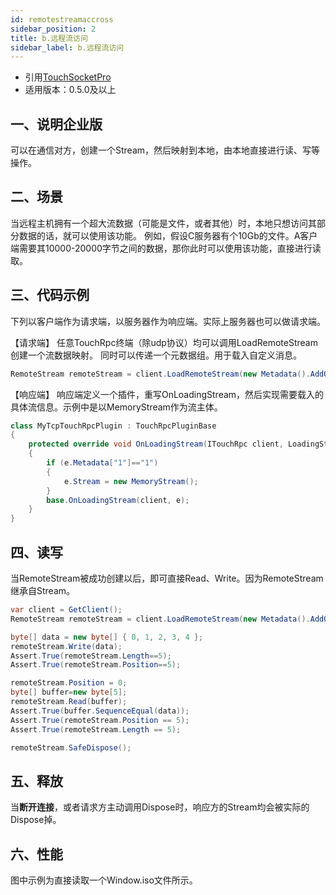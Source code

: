 ```yaml
---
id: remotestreamaccross
sidebar_position: 2
title: b.远程流访问
sidebar_label: b.远程流访问
---
```




- 引用[TouchSocketPro](https://www.nuget.org/packages/TouchSocketPro)
- 适用版本：0.5.0及以上 <a name="IiNnZ"></a>

## 一、说明企业版

可以在通信对方，创建一个Stream，然后映射到本地，由本地直接进行读、写等操作。

<a name="wVtxT"></a>

## 二、场景

当远程主机拥有一个超大流数据（可能是文件，或者其他）时，本地只想访问其部分数据的话，就可以使用该功能。
例如，假设C服务器有个10Gb的文件。A客户端需要其10000-20000字节之间的数据，那你此时可以使用该功能，直接进行读取。

<a name="Gk4I5"></a>

## 三、代码示例

下列以客户端作为请求端，以服务器作为响应端。实际上服务器也可以做请求端。

【请求端】
任意TouchRpc终端（除udp协议）均可以调用LoadRemoteStream创建一个流数据映射。
同时可以传递一个元数据组。用于载入自定义消息。

```csharp
RemoteStream remoteStream = client.LoadRemoteStream(new Metadata().AddOrUpdate("1", "1"));
```

【响应端】
响应端定义一个插件，重写OnLoadingStream，然后实现需要载入的具体流信息。示例中是以MemoryStream作为流主体。

```csharp
class MyTcpTouchRpcPlugin : TouchRpcPluginBase
{
    protected override void OnLoadingStream(ITouchRpc client, LoadingStreamEventArgs e)
    {
        if (e.Metadata["1"]=="1")
        {
            e.Stream = new MemoryStream();
        }
        base.OnLoadingStream(client, e);
    }
}

```

<a name="vSQzO"></a>

## 四、读写

当RemoteStream被成功创建以后，即可直接Read、Write。因为RemoteStream继承自Stream。

```csharp
var client = GetClient();
RemoteStream remoteStream = client.LoadRemoteStream(new Metadata().AddOrUpdate("1", "1"));

byte[] data = new byte[] { 0, 1, 2, 3, 4 };
remoteStream.Write(data);
Assert.True(remoteStream.Length==5);
Assert.True(remoteStream.Position==5);

remoteStream.Position = 0;
byte[] buffer=new byte[5];
remoteStream.Read(buffer);
Assert.True(buffer.SequenceEqual(data));
Assert.True(remoteStream.Position == 5);
Assert.True(remoteStream.Length == 5);

remoteStream.SafeDispose();
```

<a name="o5Dnp"></a>

## 五、释放

当**断开连接**，或者请求方主动调用Dispose时，响应方的Stream均会被实际的Dispose掉。

<a name="IMyyk"></a>

## 六、性能

图中示例为直接读取一个Window.iso文件所示。
